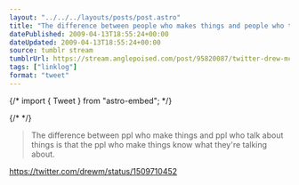 ```yaml
---
layout: "../../../layouts/posts/post.astro"
title: "The difference between people who makes things and people who talk about things"
datePublished: 2009-04-13T18:55:24+00:00
dateUpdated: 2009-04-13T18:55:24+00:00
source: tumblr stream
tumblrUrl: https://stream.anglepoised.com/post/95820087/twitter-drew-mclellan-the-difference-between
tags: ["linklog"]
format: "tweet"
---
```


{/* import { Tweet } from "astro-embed"; */}

{/* <Tweet id="https://twitter.com/drewm/status/1509710452" /> */}

> The difference between ppl who make things and ppl who talk about things is that the ppl who make things know what they're talking about.

https://twitter.com/drewm/status/1509710452
